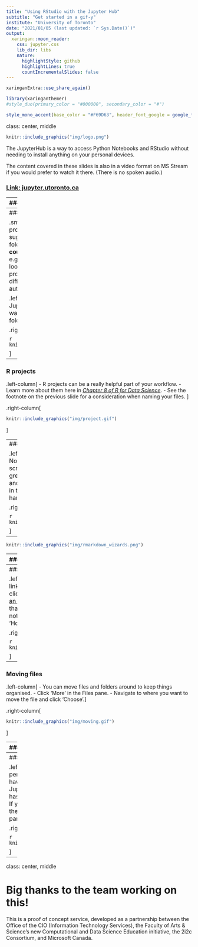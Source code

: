 ```yaml
---
title: "Using RStudio with the Jupyter Hub"
subtitle: "Get started in a gif-y"
institute: "University of Toronto"
date: "2021/01/05 (last updated: `r Sys.Date()`)"
output:
  xaringan::moon_reader:
    css: jupyter.css
    lib_dir: libs
    nature:
      highlightStyle: github
      highlightLines: true
      countIncrementalSlides: false
--- 
```


```r
xaringanExtra::use_share_again()
```

```r
library(xaringanthemer)
#style_duo(primary_color = "#000000", secondary_color = "#")

style_mono_accent(base_color = "#F69D63", header_font_google = google_font("Overlock"))
```

class: center, middle

```r
knitr::include_graphics("img/logo.png")
```

The JupyterHub is a way to access Python Notebooks and RStudio without needing to install anything on your personal devices.

The content covered in these slides is also in a video format on MS Stream if you would prefer to watch it there. (There is no spoken audio.)

### [Link: jupyter.utoronto.ca](https://jupyter.utoronto.ca)

---
### Logging in

.left-column[
.midi[
1. Go to [jupyter.utoronto.ca](https://jupyter.utoronto.ca).
1. If you *are NOT logged in to your UofT account* in that browser, click 'Log in to Continue' and log in through the single sign on as usual.
1. If you *ARE logged in to your UofT account* in that browser, **select RStudio** before clicking 'Log in to start. This will open RStudio right away and you can skip the next step.
1. Click 'New' and select RStudio from the dropdown menu.
]
]

.right-column[

```r
knitr::include_graphics("img/logingin.gif")
```

]

---
### Setting up your folders

.small[.footnote[Note: if you're using R projects (see next slide) a lot, I'd actually suggest naming assignment/activity folders as follows: **coursecode_assignment**, e.g. "STA303_a1". *Why?* Then when you look through recent project from the project menu, you don't want to have 3 different "Assignment1"s. Projects are automatically named after their folder.]]

.left-column[
- If you're using the JupyterHub for several courses, you'll want to come up with a sensible file and folder structure.
]

.right-column[

```r
knitr::include_graphics("img/files.gif")
```

]

---
### R projects

.left-column[
- R projects can be a really helpful part of your workflow. 
- Learn more about them here in [*Chapter 8 of R for Data Science*](https://r4ds.had.co.nz/workflow-projects.html). 
- See the footnote on the previous slide for a consideration when naming your files. 
]

.right-column[

```r
knitr::include_graphics("img/project.gif")
```

]

---
### Opening new files

.left-column[
- You can create a new R Notebook or other R Markdown files or an R script from the Files menu.
- RMarkdown is a great way to have your code, visualizations and commentary all in one place. Learn more in the [*Definitive Guide*](https://bookdown.org/yihui/rmarkdown/) and download the handy [**cheatsheet**](https://rstudio.com/resources/cheatsheets/)
]

.right-column[

```r
knitr::include_graphics("img/openfile.gif")
```

]
---

```r
knitr::include_graphics("img/rmarkdown_wizards.png")
```

---
### Uploading files

.left-column[
- Upload data and other required files in the **Files** pane.
- If you have multiple files, zip/compress them locally before uploading them. They will automatically be unzipped for you. You can't select multiple files in the uploader.
]

.right-column[

```r
knitr::include_graphics("img/upload.gif")
```

]

---
### Using a sharing link

.left-column[
- If you have been given a sharing link, an are logged in to your UofT account, clicking it should open RStudio for you.
  - [Here is an example](https://jupyter.utoronto.ca/hub/user-redirect/git-pull?repo=https%3A%2F%2Fgithub.com%2Felb0%2Fjupyterexample&urlpath=rstudio%2F&branch=main).
- You'll notice that the same files that were previously open will be opened again, not necessarily the file you want. 
- Naviagte to 'Home' and you'll see the new folder there.
]

.right-column[

```r
knitr::include_graphics("img/sharinglink.gif")
```

]

---
### Moving files

.left-column[
- You can move files and folders around to keep things organised.
- Click 'More' in the Files pane.
- Navigate to where you want to move the file and click 'Choose'.
]

.right-column[

```r
knitr::include_graphics("img/moving.gif")
```

]

---
### Knitting and exporting files

.left-column[
.midsmall[
- When working with an R Markdown file (.Rmd) would will usually need to **Knit** to another format, such as PDF or HTML.
- Click the 'Knit' button, or if that isn't showing, there should be a down arrow next to 'Preview' that lets you choose the knitted file type.
- Tick the files you wish to export (i.e. download to your personal machine).
- Go to the 'More' menu in the Files pane and select 'Export'.
- If exporting multiple files, they will export as a .zip file. I suggest giving it a meaningful name and then clicking 'Download'.
]]

.right-column[

```r
knitr::include_graphics("img/exporting.gif")
```

]

---
### Troubleshooting

.left-column[
.midi[
- Your session will time out after a period of inactivity. Refresh to reconnect.
- You can't have multiple RStudio windows open with the JupyterHub. You'll get a message that the old session has been disconnected when you open a new one.
- If you get out of RStudio you can get back in through the 'New' menu and then navigate using the Files pane or open a recent project.
]]

.right-column[

```r
knitr::include_graphics("img/troubleshooting.gif")
```

]

---
class: center, middle

# Big thanks to the team working on this!

This is a proof of concept service, developed as a partnership between the Office of the CIO (Information Technology Services), the Faculty of Arts & Science’s new Computational and Data Science Education initiative, the 2i2c Consortium, and Microsoft Canada.